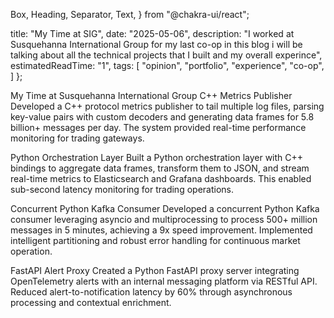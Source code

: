   Box,
  Heading,
  Separator,
  Text,
} from "@chakra-ui/react";

  title: "My Time at SIG",
  date: "2025-05-06",
  description: "I worked at Susquehanna International Group for my last co-op in this blog i will be talking about all the technical projects that I built and my overall experince",
  estimatedReadTime: "1",
  tags: [
    "opinion",
    "portfolio",
    "experience",
    "co-op",
  ]
};

<Heading as="h1" size="2xl" mb={6}>
  My Time at Susquehanna International Group
</Heading>

<Heading as="h2" size="xl" mt={4} mb={2}>
  C++ Metrics Publisher
</Heading>
<Text mb={4}>
  Developed a C++ protocol metrics publisher to tail multiple log files, parsing key-value pairs with custom decoders and generating data frames for 5.8 billion+ messages per day. The system provided real-time performance monitoring for trading gateways.
</Text>

<ArchitectureDiagram
  nodes={MetricsPublisher.nodes}
  edges={MetricsPublisher.edges}
  direction="TB"
  height={500}
  padding={5}
/>

<Separator my={6} />

<Heading as="h2" size="xl" mt={6} mb={2}>
  Python Orchestration Layer
</Heading>
<Text mb={4}>
  Built a Python orchestration layer with C++ bindings to aggregate data frames, transform them to JSON, and stream real-time metrics to Elasticsearch and Grafana dashboards. This enabled sub-second latency monitoring for trading operations.
</Text>


<ArchitectureDiagram
  nodes={MetricsTranscoder.nodes}
  edges={MetricsTranscoder.edges}
  direction="TB"
  height={500}
  padding={5}
/>


<Separator my={6} />

<Heading as="h2" size="xl" mt={6} mb={2}>
  Concurrent Python Kafka Consumer
</Heading>
<Text mb={4}>
  Developed a concurrent Python Kafka consumer leveraging asyncio and multiprocessing to process 500+ million messages in 5 minutes, achieving a 9x speed improvement. Implemented intelligent partitioning and robust error handling for continuous market operation.
</Text>

<ArchitectureDiagram
  nodes={Kafka.nodes}
  edges={Kafka.edges}
  direction="TB"
  height={500}
  padding={5}
/>


<Separator my={6} />

<Heading as="h2" size="xl" mt={6} mb={2}>
  FastAPI Alert Proxy
</Heading>
<Text mb={4}>
  Created a Python FastAPI proxy server integrating OpenTelemetry alerts with an internal messaging platform via RESTful API. Reduced alert-to-notification latency by 60% through asynchronous processing and contextual enrichment.
</Text>

<ArchitectureDiagram
  nodes={AlertsProxy.nodes}
  edges={AlertsProxy.edges}
  direction="TB"
  height={500}
  padding={5}
/>

